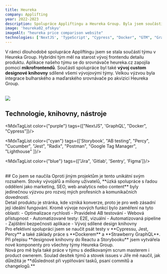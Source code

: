 ```yaml
---
title: Heureka
company: Applifting
year: 2022-2023
description: Spolupráce Appliftingu a Heureka Group. Byla jsem součástí týmu, který se věnoval zobrazení detailu produktu, výběru varianty a přechodu do nákupního košíku nebo obchodu. 
image: 'heureka02_ofskyu'
imageAlt: "heureka price comparison website"
technologies: ['NextJS', 'TypeScript', "Cypress", "Docker", "GTM", "Grafana"]
---
```


V rámci dlouhodobé spolupráce Appliftingu jsem se stala součástí týmu v <MdxLink url="https://www.heureka.cz/">Heureka Group</MdxLink>. Hybridní tým měl na starost vývoj frontendu detailu produktu. Aplikace našeho týmu se do srovnávače heureka.cz zapojila pomocí **mikrofrontendů**. Součástí spolupráce byl také **vývoj custom designové knihovny** sdílené všemi vývojovými týmy. Velkou výzvou byla integrace bulharského a maďarského srovnávače po akvizici Heureka Group. 

<br/>
<img src="https://res.cloudinary.com/doqtwlcxw/image/upload/heureka_pd_pxbha7.jpg"/>

<br/>

## Technologie, knihovny, nástroje

<MdxTagList color={"purple"} tags={["NextJS", 'GraphQL', "Docker", "Cypress"]}/>

<MdxTagList color={"cyan"} tags={['Storybook', "AB testing", "Percy", "Cucumber", "Jest", "Radix", "Postman", "Google Tag Manager", "Lighthouse" ]}/>

<MdxTagList color={"blue"} tags={["Jira", 'Gitlab', 'Sentry', 'Figma']}/>

<br/>
## Co jsem se naučila
Oproti jiným projektům je tento unikátní svým rozsahem. Stovky vývojářů a miliony uživatelů, **úzká spolupráce s řadou oddělení jako marketing, SEO, web analytics nebo content** byly jedinečnou výzvou pro rozvoj mých profesních a komunikačních dovedností. 
<div className="mdx-space--md"></div>
Detail produktu je stránka, kde vzniká konverze, proto je pro web zásadní její ideální fungování. Kromě vývoje nových funkcí bylo zaměření na tyto oblasti: 
- Optimalizace rychlosti 
- Pravidelné AB testování 
- Webová přístupnost
- Automatizované testy: E2E, vizuální
- Automatizovaná pipeline 
- Zajištění bezpečnosti aplikace
- Vývoj sdílené design knihovny
<div className="mdx-space--md"></div>
Pro efektivní spolupráci jsem se naučit psát testy v **Cypressu, Jest, Percy** a také základy práce s **Dockerem** a **Strawberry GraphQL**. Při přepisu **designové knihovny do Reactu a Storybooku** jsem vytvářela nové komponenty pro všechny týmy Heureka Group. 
<div className="mdx-space--md"></div>
Nová pro mě byla také práce v týmu s dedikovaným scrum masterem i product ownerem. Soulad desítek týmů a stovek issues v Jiře mě naučil, jak důležitá je **důslednost při vyplňování tasků, psaní commitů a changelogů.**

 